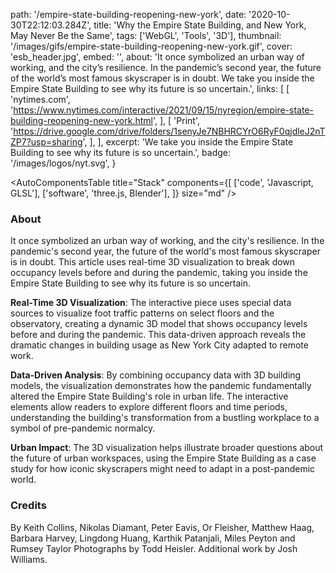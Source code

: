   path: '/empire-state-building-reopening-new-york',
  date: '2020-10-30T22:12:03.284Z',
  title: 'Why the Empire State Building, and New York, May Never Be the Same',
  tags: ['WebGL', 'Tools', '3D'],
  thumbnail: '/images/gifs/empire-state-building-reopening-new-york.gif',
  cover: 'esb_header.jpg',
  embed: '',
  about:
    'It once symbolized an urban way of working, and the city’s resilience. In the pandemic’s second year, the future of the world’s most famous skyscraper is in doubt. We take you inside the Empire State Building to see why its future is so uncertain.',
  links: [
    [
      'nytimes.com',
      'https://www.nytimes.com/interactive/2021/09/15/nyregion/empire-state-building-reopening-new-york.html',
    ],
    [
      'Print',
      'https://drive.google.com/drive/folders/1senyJe7NBHRCYrO6RyF0qjdleJ2nTZP7?usp=sharing',
    ],
  ],
  excerpt:
    'We take you inside the Empire State Building to see why its future is so uncertain.',
  badge: '/images/logos/nyt.svg',
}

<AutoComponentsTable
  title="Stack"
  components={[
    ['code', 'Javascript, GLSL'],
    ['software', 'three.js, Blender'],
  ]}
  size="md"
/>

### About

It once symbolized an urban way of working, and the city's resilience. In the pandemic's second year, the future of the world's most famous skyscraper is in doubt. This article uses real-time 3D visualization to break down occupancy levels before and during the pandemic, taking you inside the Empire State Building to see why its future is so uncertain.

**Real-Time 3D Visualization**: The interactive piece uses special data sources to visualize foot traffic patterns on select floors and the observatory, creating a dynamic 3D model that shows occupancy levels before and during the pandemic. This data-driven approach reveals the dramatic changes in building usage as New York City adapted to remote work.

**Data-Driven Analysis**: By combining occupancy data with 3D building models, the visualization demonstrates how the pandemic fundamentally altered the Empire State Building's role in urban life. The interactive elements allow readers to explore different floors and time periods, understanding the building's transformation from a bustling workplace to a symbol of pre-pandemic normalcy.

**Urban Impact**: The 3D visualization helps illustrate broader questions about the future of urban workspaces, using the Empire State Building as a case study for how iconic skyscrapers might need to adapt in a post-pandemic world.

### Credits

By Keith Collins, Nikolas Diamant, Peter Eavis, Or Fleisher, Matthew Haag, Barbara Harvey, Lingdong Huang, Karthik Patanjali, Miles Peyton and Rumsey Taylor
Photographs by Todd Heisler.
Additional work by Josh Williams.

